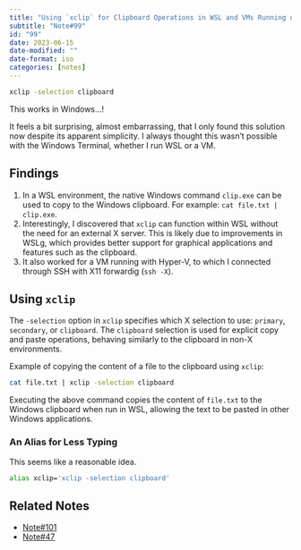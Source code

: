 ```yaml
---
title: "Using `xclip` for Clipboard Operations in WSL and VMs Running on Windows"
subtitle: "Note#99"
id: "99"
date: 2023-06-15
date-modified: ""
date-format: iso
categories: [notes]
---
```

```bash
xclip -selection clipboard
```

This works in Windows...!

It feels a bit surprising, almost embarrassing, that I only found this solution now despite its apparent simplicity. I always thought this wasn't possible with the Windows Terminal, whether I run WSL or a VM.

## Findings

1. In a WSL environment, the native Windows command `clip.exe` can be used to copy to the Windows clipboard. For example: `cat file.txt | clip.exe`.
1. Interestingly, I discovered that `xclip` can function within WSL without the need for an external X server. This is likely due to improvements in WSLg, which provides better support for graphical applications and features such as the clipboard.
1. It also worked for a VM running with Hyper-V, to which I connected through SSH with X11 forwardig (`ssh -X`).

## Using `xclip`

The `-selection` option in `xclip` specifies which X selection to use: `primary`, `secondary`, or `clipboard`. The `clipboard` selection is used for explicit copy and paste operations, behaving similarly to the clipboard in non-X environments.

Example of copying the content of a file to the clipboard using `xclip`:

```bash
cat file.txt | xclip -selection clipboard
```

Executing the above command copies the content of `file.txt` to the Windows clipboard when run in WSL, allowing the text to be pasted in other Windows applications.

### An Alias for Less Typing

This seems like a reasonable idea.

```bash
alias xclip='xclip -selection clipboard'
```

## Related Notes

* [Note#101](/notes/101)
* [Note#47](/notes/47)
